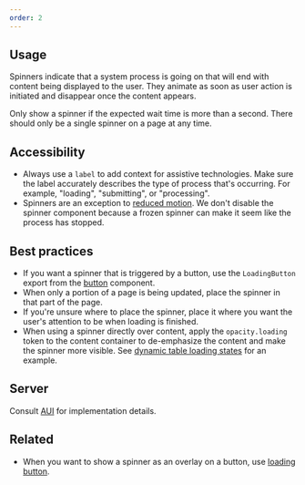 ```yaml
---
order: 2
---
```


## Usage

Spinners indicate that a system process is going on that will end with content being displayed to the user. They animate as soon as user action is initiated and disappear once the content appears.

Only show a spinner if the expected wait time is more than a second. There should only be a single spinner on a page at any time.

## Accessibility

- Always use a `label` to add context for assistive technologies. Make sure the label accurately describes the type of process that's occurring. For example, "loading", "submitting", or "processing".
- Spinners are an exception to [reduced motion](/components/motion/accessibility/code). We don't disable the spinner component because a frozen spinner can make it seem like the process has stopped.

## Best practices

- If you want a spinner that is triggered by a button, use the `LoadingButton` export from the [button](/components/button/) component.
- When only a portion of a page is being updated, place the spinner in that part of the page.
- If you're unsure where to place the spinner, place it where you want the user's attention to be when loading is finished.
- When using a spinner directly over content, apply the `opacity.loading` token to the content container to de-emphasize the content and make the spinner more visible. See [dynamic table loading states](/components/dynamic-table/examples#loading-states) for an example.

## Server

Consult [AUI](https://docs.atlassian.com/aui/latest/docs/spinner.html) for implementation details.

## Related

- When you want to show a spinner as an overlay on a button, use [loading button](/components/button/examples#loading-button).
